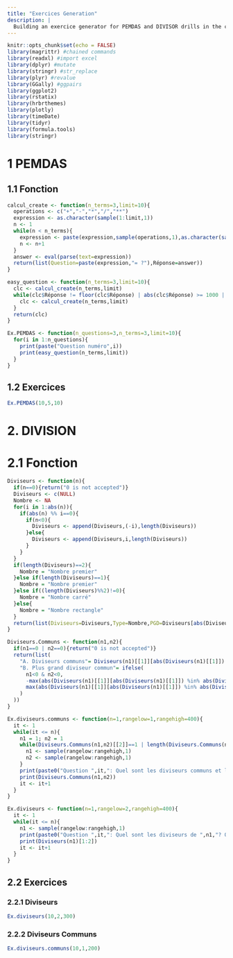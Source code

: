 ```yaml
---
title: "Exercices Generation"
description: |
  Building an exercice generator for PEMDAS and DIVISOR drills in the context of Schola ULB
---
```


```r
knitr::opts_chunk$set(echo = FALSE)
library(magrittr) #chained commands
library(readxl) #import excel
library(dplyr) #mutate
library(stringr) #str_replace
library(plyr) #revalue
library(GGally) #ggpairs
library(ggplot2)
library(rstatix)
library(hrbrthemes)
library(plotly)
library(timeDate)
library(tidyr)
library(formula.tools)
library(stringr)
```

# 1 PEMDAS

## 1.1 Fonction

```r
calcul_create <- function(n_terms=3,limit=10){
  operations <- c("+","-","*","/","**")
  expression <- as.character(sample(1:limit,1))
  n <- 1
  while(n < n_terms){
    expression <- paste(expression,sample(operations,1),as.character(sample(1:limit,1)))
    n <- n+1
  }
  answer <- eval(parse(text=expression))
  return(list(Question=paste(expression,"= ?"),Réponse=answer))
}

easy_question <- function(n_terms=3,limit=10){
  clc <- calcul_create(n_terms,limit)
  while(clc$Réponse != floor(clc$Réponse) | abs(clc$Réponse) >= 1000 | clc$Réponse == 0){
    clc <- calcul_create(n_terms,limit)
  }
  return(clc)
}

Ex.PEMDAS <- function(n_questions=3,n_terms=3,limit=10){
  for(i in 1:n_questions){
    print(paste("Question numéro",i))
    print(easy_question(n_terms,limit))
  }
}
```

## 1.2 Exercices

```r
Ex.PEMDAS(10,5,10)
```

# 2. DIVISION

# 2.1 Fonction

```r
Diviseurs <- function(n){
  if(n==0){return("0 is not accepted")}
  Diviseurs <- c(NULL)
  Nombre <- NA
  for(i in 1:abs(n)){
    if(abs(n) %% i==0){
      if(n<0){
        Diviseurs <- append(Diviseurs,(-i),length(Diviseurs))
      }else{
        Diviseurs <- append(Diviseurs,i,length(Diviseurs))
      }
    }
  }
  if(length(Diviseurs)==2){
    Nombre = "Nombre premier"
  }else if(length(Diviseurs)==1){
    Nombre = "Nombre premier"
  }else if((length(Diviseurs)%%2)!=0){
    Nombre = "Nombre carré"
  }else{
    Nombre = "Nombre rectangle"
  }
  return(list(Diviseurs=Diviseurs,Type=Nombre,PGD=Diviseurs[abs(Diviseurs)==max(abs(Diviseurs))]))
}

Diviseurs.Communs <- function(n1,n2){
  if(n1==0 | n2==0){return("0 is not accepted")}
  return(list(
    "A. Diviseurs communs"= Diviseurs(n1)[[1]][abs(Diviseurs(n1)[[1]]) %in% abs(Diviseurs(n2)[[1]])],
    "B. Plus grand diviseur commun"= ifelse(
      n1<0 & n2<0,
      -max(abs(Diviseurs(n1)[[1]][abs(Diviseurs(n1)[[1]]) %in% abs(Diviseurs(n2)[[1]])])),
      max(abs(Diviseurs(n1)[[1]][abs(Diviseurs(n1)[[1]]) %in% abs(Diviseurs(n2)[[1]])]))
    )
  ))
}

Ex.diviseurs.communs <- function(n=1,rangelow=1,rangehigh=400){
  it <- 1
  while(it <= n){
    n1 = 1; n2 = 1
    while(Diviseurs.Communs(n1,n2)[[2]]==1 | length(Diviseurs.Communs(n1,n2)[[1]])<3){
      n1 <- sample(rangelow:rangehigh,1)
      n2 <- sample(rangelow:rangehigh,1)
    }
    print(paste0("Question ",it,": Quel sont les diviseurs communs et le plus grand diviseur commun de ",n1," et ",n2,"?"))
    print(Diviseurs.Communs(n1,n2))
    it <- it+1
  }
}

Ex.diviseurs <- function(n=1,rangelow=2,rangehigh=400){
  it <- 1
  while(it <= n){
    n1 <- sample(rangelow:rangehigh,1)
    print(paste0("Question ",it,": Quel sont les diviseurs de ",n1,"? Quel genre de nombre est-ce?"))
    print(Diviseurs(n1)[1:2])
    it <- it+1
  } 
}
```

## 2.2 Exercices

### 2.2.1 Diviseurs

```r
Ex.diviseurs(10,2,300)
```

### 2.2.2 Diviseurs Communs

```r
Ex.diviseurs.communs(10,1,200)
```